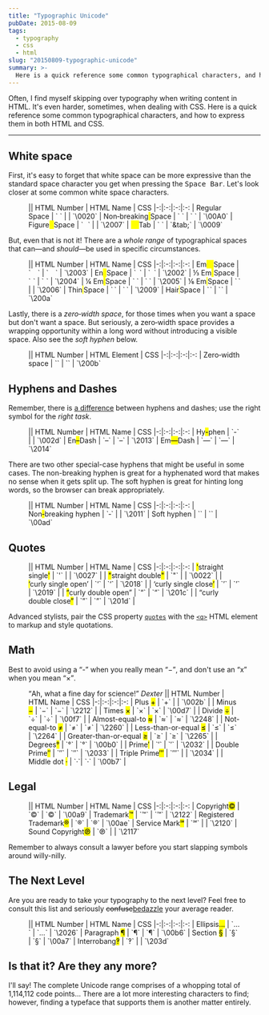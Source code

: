 ```yaml
---
title: "Typographic Unicode"
pubDate: 2015-08-09
tags:
  - typography
  - css
  - html
slug: "20150809-typographic-unicode"
summary: >-
  Here is a quick reference some common typographical characters, and how to express them in both HTML and CSS.
---
```


Often, I find myself skipping over typography when writing content in HTML. It's even harder, sometimes, when dealing with CSS. Here is a quick reference some common typographical characters, and how to express them in both HTML and CSS.

***

## White space

First, it's easy to forget that white space can be more expressive than the standard space character you get when pressing the <kbd>Space Bar</kbd>. Let's look closer at some common white space characters.

<Figure caption="Common HTML White space" table>
|| HTML Number | HTML Name | CSS
|-:|:-:|:-:|:-:
| Regular<mark>&#x0020;</mark>Space | `&#x20;` | | `\0020`
| Non&#x2011;breaking<mark>&nbsp;</mark>Space | `&#xA0;` | `&nbsp;` | `\00A0`
| Figure<mark>&#x2007;</mark>Space | `&#x2007;` | | `\2007`
| <mark style="white-space:pre;">&#x0009;</mark>Tab | `&#x0009;` | `&tab;` | `\0009`
</Figure>

But, even that is not it! There are a *whole range* of typographical spaces that can&mdash;and *should*&mdash;be used in specific circumstances.

<Figure caption="Less Common HTML Whitespace" table>
|| HTML Number  | HTML Name | CSS
|-:|:-:|:-:|:-:
| Em<mark>&#x2003;</mark>Space | `&#x2003;` | `&emsp;` | `\2003`
| En<mark>&#x2002;</mark>Space | `&#x2002;` | `&ensp;` | `\2002`
| &#x2153;&nbsp;Em<mark>&#x2004;</mark>Space | `&#x2004;` | `&emsp13;` | `\2004`
| &frac14;&nbsp;Em<mark>&#x2005;</mark>Space | `&#x2005;` | `&emsp14;` | `\2005`
| &#x2159;&nbsp;Em<mark>&#x2006;</mark>Space | `&#x2006;` | | `\2006`
| Thin<mark>&#x2009;</mark>Space | `&#x2009;` | `&thinsp;` | `\2009`
| Hair<mark>&#x200A;</mark>Space | `&#x200a;` | `&hairsp;` | `\200a`
</Figure>

Lastly, there is a *zero&#8209;width space*, for those times when you want a space but don't want a space. But seriously, a zero&#8209;width space provides a wrapping opportunity within a long word without introducing a visible space. Also see the *soft hyphen* below.

<Figure caption="White-less whitespace" table>
|| HTML Number  | HTML Element | CSS
|-:|:-:|:-:|:-:
| Z<wbr/>e<wbr/>r<wbr/>o&#8209;width space | `&#x200b;` | `<wbr>` | `\200b`
</Figure>

## Hyphens and Dashes

Remember, there is [a difference](http://practicaltypography.com/hyphens-and-dashes.html) between hyphens and dashes; use the right symbol for the *right task*.

<Figure caption="Hyphens and dashes" table>
|| HTML Number  | HTML Name | CSS
|-:|:-:|:-:|:-:
| Hy<mark>-</mark>phen | `&#x2d;` | | `\002d`
| En<mark>&ndash;</mark>Dash | `&#x2013;` | `&ndash;` | `\2013`
| Em<mark>&mdash;</mark>Dash | `&#x2014;` | `&mdash;` | `\2014`
</Figure>

There are two other special-case hyphens that might be useful in some cases. The non-breaking hyphen is great for a hyphenated word that makes no sense when it gets split up. The soft hyphen is great for hinting long words, so the browser can break appropriately.

<Figure caption="Special-case hyphens" table>
|| HTML Number  | HTML Name | CSS
|-:|:-:|:-:|:-:
| Non<mark>&#x2011;</mark>breaking hyphen | `&#x2011;` | | `\2011`
| Soft hy&shy;phen         | `&#xad;` | `&shy;` | `\00ad`
</Figure>

## Quotes

<Figure caption="Better than finger-quotes." table>
|| HTML Number  | HTML Name | CSS
|-:|:-:|:-:|:-:
| <mark>&#x0027;</mark>straight single<mark>&#x0027;</mark> | `&#x27;` | | `\0027` |
| <mark>&#x0022;</mark>straight double<mark>&#x0022;</mark>  | `&#x22;` | | `\0022` |
| <mark>&lsquo;</mark>curly single open&rsquo; | `&#x2018;` | `&lsquo;` | `\2018` |
| &lsquo;curly single close<mark>&rsquo;</mark> | `&#x2019;` | `&rsquo;` | `\2019` |
| <mark>&ldquo;</mark>curly double open&rdquo; | `&#x201c;` | `&ldquo;` | `\201c` |
| &ldquo;curly double close<mark>&rdquo;</mark> | `&#x201d;` | `&rdquo;` | `\201d` |
</Figure>

Advanced stylists, pair the CSS property [`quotes`](https://developer.mozilla.org/en-US/docs/Web/CSS/quotes) with the [`<q>`](https://developer.mozilla.org/en-US/docs/Web/HTML/Element/q) HTML element to markup and style quotations.

## Math

Best to avoid using a <q>-</q> when you really mean <q>&minus;</q>, and don't use an <q>x</q> when you mean
<q>&times;</q>.

<Figure table>
<Fragment slot="caption"><q>Ah, what a fine day for science!</q> <cite>Dexter</cite></Fragment>
|| HTML Number  | HTML Name | CSS
|-:|:-:|:-:|:-:
| Plus <mark>+</mark> | `&#x2b;` | | `\002b` |
| Minus <mark>&minus;</mark> | `&#x2212;` | `&minus;` | `\2212` |
| Times <mark>&times;</mark> | `&#xd7;` | `&times;` | `\00d7` |
| Divide <mark>&divide;</mark> | `&#xf7;` | `&divide;` | `\00f7` |
| Almost-equal-to <mark>&asymp;</mark> | `&#x2248;` | `&asymp;` | `\2248` |
| Not-equal-to <mark>&ne;</mark> | `&#x2260;` | `&ne;` | `\2260` |
| Less-than-or-equal <mark>&le;</mark> | `&#x2264;` | `&le;` | `\2264` |
| Greater-than-or-equal <mark>&ge;</mark> | `&#x2265;` | `&ge;` | `\2265` |
| Degrees<mark>&deg;</mark> | `&#xb0;` | `&deg;` | `\00b0` |
| Prime<mark>&prime;</mark> | `&#x2032;` | `&prime;` | `\2032` |
| Double Prime<mark>&Prime;</mark> | `&#x2033;` | `&Prime;` | `\2033` |
| Triple Prime<mark>&#x2034;</mark> | `&#x2034;` | | `\2034` |
| Middle dot <mark>&middot;</mark> | `&#xb7;`| `&middot;` | `\00b7` |
</Figure>

## Legal

<Figure caption="Legally Typographic" table>
|| HTML Number  | HTML Name | CSS
|-:|:-:|:-:|:-:
| Copyright<mark>&copy;</mark> | `&#xa9;` | `&copy;` | `\00a9`
| Trademark<mark>&trade;</mark> | `&#x2122;` | `&trade;` | `\2122`
| Registered Trademark<mark>&reg;</mark> | `&#xae;` | `&reg;` | `\00ae`
| Service Mark<mark>&#x2120;</mark> | `&#x2120;` | | `\2120`
| Sound Copyright<mark>&#x2117;</mark> | `&#x2117;` | | `\2117`
</Figure>

Remember to always consult a lawyer before you start slapping symbols around willy-nilly.

## The Next Level

Are you are ready to take your typography to the next level? Feel free to consult this list and seriously ~~confuse~~<ins>bedazzle</ins> your average reader.

<Figure caption="Taking it to the max!" table>
|| HTML Number  | HTML Name | CSS
|-:|:-:|:-:|:-:
| Ellipsis<mark>&hellip;</mark> | `&#x2026;` | `&hellip;` | `\2026`
| Paragraph <mark>&para;</mark> | `&#x00b6;` | `&para;` | `\00b6`
| Section <mark>&sect;</mark> | `&#x00a7;` | `&sect;` | `\00a7`
| Interrobang<mark>&#x203d;</mark> | `&#x203d;` | | `\203d`
</Figure>

## Is that it? Are they any more?

I'll say! The complete Unicode range comprises of a whopping total of 1,114,112 code points... There are a lot more interesting characters to find; however, finding a typeface that supports them is another matter entirely.
